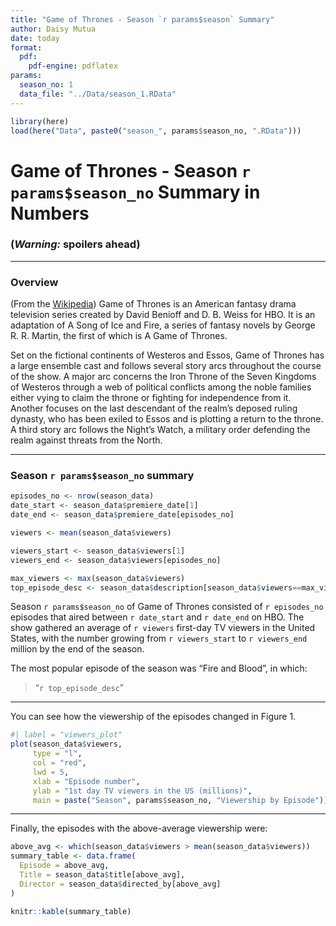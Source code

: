 ```yaml
---
title: "Game of Thrones - Season `r params$season` Summary"
author: Daisy Mutua
date: today
format:
  pdf:
    pdf-engine: pdflatex
params:
  season_no: 1
  data_file: "../Data/season_1.RData"
---
```

 
```r
library(here)
load(here("Data", paste0("season_", params$season_no, ".RData")))
```


# Game of Thrones - Season `r params$season_no` Summary in Numbers

### __(*Warning:* spoilers ahead)__

***

### Overview

(From the [Wikipedia](https://en.wikipedia.org/wiki/Game_of_Thrones#Premise)) Game of Thrones is an American fantasy drama television series created by David Benioff and D. B. Weiss for HBO. It is an adaptation of A Song of Ice and Fire, a series of fantasy novels by George R. R. Martin, the first of which is A Game of Thrones.

Set on the fictional continents of Westeros and Essos, Game of Thrones has a large ensemble cast and follows several story arcs throughout the course of the show. A major arc concerns the Iron Throne of the Seven Kingdoms of Westeros through a web of political conflicts among the noble families either vying to claim the throne or fighting for independence from it. Another focuses on the last descendant of the realm's deposed ruling dynasty, who has been exiled to Essos and is plotting a return to the throne. A third story arc follows the Night's Watch, a military order defending the realm against threats from the North.

***

### Season `r params$season_no` summary

```r
episodes_no <- nrow(season_data)
date_start <- season_data$premiere_date[1]
date_end <- season_data$premiere_date[episodes_no]

viewers <- mean(season_data$viewers)

viewers_start <- season_data$viewers[1]
viewers_end <- season_data$viewers[episodes_no]

max_viewers <- max(season_data$viewers)
top_episode_desc <- season_data$description[season_data$viewers==max_viewers]

```

Season `r params$season_no` of Game of Thrones consisted of `r episodes_no` episodes that aired between `r date_start` and `r date_end` on HBO. The show gathered an average of `r viewers` first-day TV viewers in the United States, with the number growing from `r viewers_start` to `r viewers_end` million by the end of the season.

The most popular episode of the season was "Fire and Blood", in which:

> "`r top_episode_desc`"

***

You can see how the viewership of the episodes changed in Figure 1.

```r
#| label = "viewers_plot"
plot(season_data$viewers,
     type = "l",
     col = "red",
     lwd = 5,
     xlab = "Episode number",
     ylab = "1st day TV viewers in the US (millions)",
     main = paste("Season", params$season_no, "Viewership by Episode"))

```

***

Finally, the episodes with the above-average viewership were:

```r
above_avg <- which(season_data$viewers > mean(season_data$viewers))
summary_table <- data.frame(
  Episode = above_avg,
  Title = season_data$title[above_avg],
  Director = season_data$directed_by[above_avg]
)

knitr::kable(summary_table)
```

